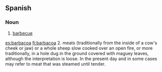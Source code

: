== Spanish ==
=== Noun ===
{{es-noun-f}}
# [[barbecue]]

[[es:barbacoa]]
[[fi:barbacoa]]
2. meats (traditionally from the inside of a cow's cheek or jaw) or a whole sheep slow cooked over an open fire, or more traditionally, in a hole dug in the ground covered with maguey leaves, although the interpretation is loose. In the present day and in some cases may refer to meat that was steamed until tender.